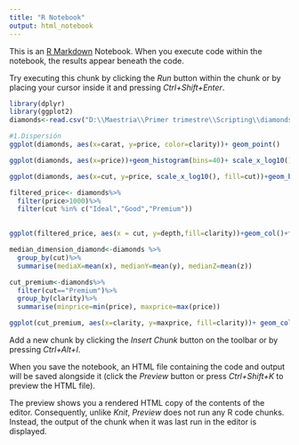 ---
title: "R Notebook"
output: html_notebook
---

This is an [R Markdown](http://rmarkdown.rstudio.com) Notebook. When you execute code within the notebook, the results appear beneath the code. 

Try executing this chunk by clicking the *Run* button within the chunk or by placing your cursor inside it and pressing *Ctrl+Shift+Enter*. 

```{r}
library(dplyr)
library(ggplot2)
diamonds<-read.csv("D:\\Maestria\\Primer trimestre\\Scripting\\diamonds.csv")
```


```{r}
#1.Dispersión
ggplot(diamonds, aes(x=carat, y=price, color=clarity))+ geom_point()


```
```{r}
ggplot(diamonds, aes(x=price))+geom_histogram(bins=40)+ scale_x_log10()
```
```{r}
ggplot(diamonds, aes(x=cut, y=price, scale_x_log10(), fill=cut))+geom_boxplot()
```
```{r}
filtered_price<- diamonds%>%
  filter(price>1000)%>%
  filter(cut %in% c("Ideal","Good","Premium"))
  

ggplot(filtered_price, aes(x = cut, y=depth,fill=clarity))+geom_col()+facet_wrap(~clarity)
```
```{r}
median_dimension_diamond<-diamonds %>%
  group_by(cut)%>%
  summarise(mediaX=mean(x), medianY=mean(y), medianZ=mean(z))
```
```{r}
cut_premium<-diamonds%>%
  filter(cut=="Premium")%>%
  group_by(clarity)%>%
  summarise(minprice=min(price), maxprice=max(price))
```
```{r}
ggplot(cut_premium, aes(x=clarity, y=maxprice, fill=clarity))+ geom_col()
```

Add a new chunk by clicking the *Insert Chunk* button on the toolbar or by pressing *Ctrl+Alt+I*.

When you save the notebook, an HTML file containing the code and output will be saved alongside it (click the *Preview* button or press *Ctrl+Shift+K* to preview the HTML file).

The preview shows you a rendered HTML copy of the contents of the editor. Consequently, unlike *Knit*, *Preview* does not run any R code chunks. Instead, the output of the chunk when it was last run in the editor is displayed.

